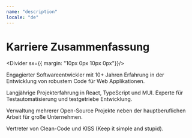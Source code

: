 ```yaml
---
name: "description"
locale: "de"
---
```



# Karriere Zusammenfassung

<Divider sx={{ margin: "10px 0px 10px 0px"}}/>

Engagierter Softwareentwickler mit 10+ Jahren Erfahrung in der Entwicklung von robustem Code für Web Applikationen.

Langjährige Projekterfahrung in React, TypeScript und MUI. Experte für Testautomatisierung und testgetriebe Entwicklung.

Verwaltung mehrerer Open-Source Projekte neben der hauptberuflichen Arbeit für große Unternehmen.

Vertreter von Clean-Code und KISS (Keep it simple and stupid).